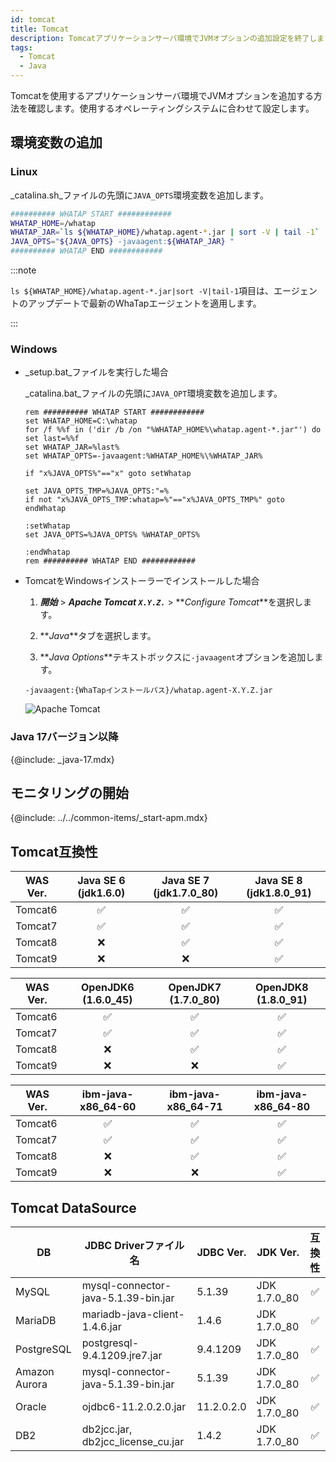 ```yaml
---
id: tomcat
title: Tomcat
description: Tomcatアプリケーションサーバ環境でJVMオプションの追加設定を終了します。
tags:
  - Tomcat
  - Java
---
```


Tomcatを使用するアプリケーションサーバ環境でJVMオプションを追加する方法を確認します。使用するオペレーティングシステムに合わせて設定します。

## 環境変数の追加

### Linux

_catalina.sh_ファイルの先頭に`JAVA_OPTS`環境変数を追加します。

```bash title='{Tomcat_PATH}/bin/catalina.sh' showLineNumbers
########## WHATAP START ############
WHATAP_HOME=/whatap
WHATAP_JAR=`ls ${WHATAP_HOME}/whatap.agent-*.jar | sort -V | tail -1`
JAVA_OPTS="${JAVA_OPTS} -javaagent:${WHATAP_JAR} "
########## WHATAP END ############
```

:::note

`ls ${WHATAP_HOME}/whatap.agent-*.jar|sort -V|tail-1`項目は、エージェントのアップデートで最新のWhaTapエージェントを適用します。

:::

### Windows

-   _setup.bat_ファイルを実行した場合

    _catalina.bat_ファイルの先頭に`JAVA_OPT`環境変数を追加します。

    ```batch title='{Tomcat_PATH}/bin/catalina.bat' {3} showLineNumbers
    rem ########## WHATAP START ############
    set WHATAP_HOME=C:\whatap
    for /f %%f in ('dir /b /on "%WHATAP_HOME%\whatap.agent-*.jar"') do set last=%%f
    set WHATAP_JAR=%last%
    set WHATAP_OPTS=-javaagent:%WHATAP_HOME%\%WHATAP_JAR%

    if "x%JAVA_OPTS%"=="x" goto setWhatap

    set JAVA_OPTS_TMP=%JAVA_OPTS:"=%
    if not "x%JAVA_OPTS_TMP:whatap=%"=="x%JAVA_OPTS_TMP%" goto endWhatap

    :setWhatap
    set JAVA_OPTS=%JAVA_OPTS% %WHATAP_OPTS%

    :endWhatap
    rem ########## WHATAP END ############
    ```

-   TomcatをWindowsインストーラーでインストールした場合

    1.  **_開始_** > **_Apache Tomcat `X.Y.Z.`_** > **_Configure Tomcat_**を選択します。

    2.  **_Java_**タブを選択します。

    3.  **_Java Options_**テキストボックスに`-javaagent`オプションを追加します。

    ```text
    -javaagent:{WhaTapインストールパス}/whatap.agent-X.Y.Z.jar
    ```

    ![Apache Tomcat](https://img.whatap.io/media/images/tomcat-win.png)

### Java 17バージョン以降

{@include: _java-17.mdx}

## モニタリングの開始

{@include: ../../common-items/_start-apm.mdx} 

## Tomcat互換性

| WAS Ver. |       Java SE 6 (jdk1.6.0)      |     Java SE 7 (jdk1.7.0_80)     |     Java SE 8 (jdk1.8.0_91)     |
| -------- | :-----------------------------: | :-----------------------------: | :-----------------------------: |
| Tomcat6  | <span class='emoji-ok'>✅</span> | <span class='emoji-ok'>✅</span> | <span class='emoji-ok'>✅</span> |
| Tomcat7  | <span class='emoji-ok'>✅</span> | <span class='emoji-ok'>✅</span> | <span class='emoji-ok'>✅</span> |
| Tomcat8  | <span class='emoji-no'>❌</span> | <span class='emoji-ok'>✅</span> | <span class='emoji-ok'>✅</span> |
| Tomcat9  | <span class='emoji-no'>❌</span> | <span class='emoji-no'>❌</span> | <span class='emoji-ok'>✅</span> |

| WAS Ver. |       OpenJDK6 (1.6.0_45)       |       OpenJDK7 (1.7.0_80)       |       OpenJDK8 (1.8.0_91)       |
| -------- | :-----------------------------: | :-----------------------------: | :-----------------------------: |
| Tomcat6  | <span class='emoji-ok'>✅</span> | <span class='emoji-ok'>✅</span> | <span class='emoji-ok'>✅</span> |
| Tomcat7  | <span class='emoji-ok'>✅</span> | <span class='emoji-ok'>✅</span> | <span class='emoji-ok'>✅</span> |
| Tomcat8  | <span class='emoji-no'>❌</span> | <span class='emoji-ok'>✅</span> | <span class='emoji-ok'>✅</span> |
| Tomcat9  | <span class='emoji-no'>❌</span> | <span class='emoji-no'>❌</span> | <span class='emoji-ok'>✅</span> |

| WAS Ver. |        ibm-java-x86_64-60       |        ibm-java-x86_64-71       |        ibm-java-x86_64-80       |
| -------- | :-----------------------------: | :-----------------------------: | :-----------------------------: |
| Tomcat6  | <span class='emoji-ok'>✅</span> | <span class='emoji-ok'>✅</span> | <span class='emoji-ok'>✅</span> |
| Tomcat7  | <span class='emoji-ok'>✅</span> | <span class='emoji-ok'>✅</span> | <span class='emoji-ok'>✅</span> |
| Tomcat8  | <span class='emoji-no'>❌</span> | <span class='emoji-ok'>✅</span> | <span class='emoji-ok'>✅</span> |
| Tomcat9  | <span class='emoji-no'>❌</span> | <span class='emoji-no'>❌</span> | <span class='emoji-ok'>✅</span> |

## Tomcat DataSource

| DB            | JDBC Driverファイル名                    | JDBC Ver.  | JDK Ver.     |               互換性               |
| ------------- | ----------------------------------- | ---------- | ------------ | :-----------------------------: |
| MySQL         | mysql-connector-java-5.1.39-bin.jar | 5.1.39     | JDK 1.7.0_80 | <span class='emoji-ok'>✅</span> |
| MariaDB       | mariadb-java-client-1.4.6.jar       | 1.4.6      | JDK 1.7.0_80 | <span class='emoji-ok'>✅</span> |
| PostgreSQL    | postgresql-9.4.1209.jre7.jar        | 9.4.1209   | JDK 1.7.0_80 | <span class='emoji-ok'>✅</span> |
| Amazon Aurora | mysql-connector-java-5.1.39-bin.jar | 5.1.39     | JDK 1.7.0_80 | <span class='emoji-ok'>✅</span> |
| Oracle        | ojdbc6-11.2.0.2.0.jar               | 11.2.0.2.0 | JDK 1.7.0_80 | <span class='emoji-ok'>✅</span> |
| DB2           | db2jcc.jar, db2jcc_license_cu.jar   | 1.4.2      | JDK 1.7.0_80 | <span class='emoji-ok'>✅</span> |
